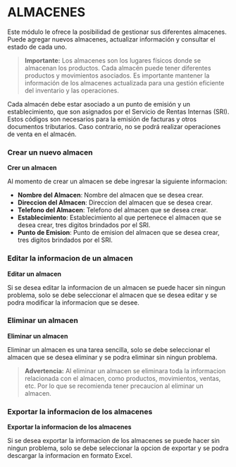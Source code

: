 
# **ALMACENES**


Este módulo le ofrece la posibilidad de gestionar sus diferentes almacenes. Puede agregar nuevos almacenes, actualizar información y consultar el estado de cada uno. 

> **Importante:** Los almacenes son los lugares físicos donde se almacenan los productos. Cada almacén puede tener diferentes productos y movimientos asociados. Es importante mantener la información de los almacenes actualizada para una gestión eficiente del inventario y las operaciones.


<Callout type="warning" emoji="⚠️">
Cada almacén debe estar asociado a un punto de emisión y un establecimiento, que son asignados por el Servicio de Rentas Internas (SRI). Estos códigos son necesarios para la emisión de facturas y otros documentos tributarios. Caso contrario, no se podrá realizar operaciones de venta en el almacén.
</Callout>



### Crear un nuevo almacen
**Crer un almacen**

Al momento de crear un almacen se debe ingresar la siguiente informacion:

- **Nombre del Almacen**: Nombre del almacen que se desea crear.
- **Direccion del Almacen**: Direccion del almacen que se desea crear.
- **Telefono del Almacen**: Telefono del almacen que se desea crear.
- **Establecimiento**: Establecimiento al que pertenece el almacen que se desea crear, tres digitos brindados por el SRI.
- **Punto de Emision**: Punto de emision del almacen que se desea crear, tres digitos brindados por el SRI.



### Editar la informacion de un almacen
**Editar un almacen**

Si se desea editar la informacion de un almacen se puede hacer sin ningun problema, solo se debe seleccionar el almacen que se desea editar y se podra modificar la informacion que se desee.


### Eliminar un almacen
**Eliminar un almacen**

Eliminar un almacen es una tarea sencilla, solo se debe seleccionar el almacen que se desea eliminar y se podra eliminar sin ningun problema.

> **Advertencia:** Al eliminar un almacen se eliminara toda la informacion relacionada con el almacen, como productos, movimientos, ventas, etc. Por lo que se recomienda tener precaucion al eliminar un almacen.


### Exportar la informacion de los almacenes
**Exportar la informacion de los almacenes**

Si se desea exportar la informacion de los almacenes se puede hacer sin ningun problema, solo se debe seleccionar la opcion de exportar y se podra descargar la informacion en formato Excel.







